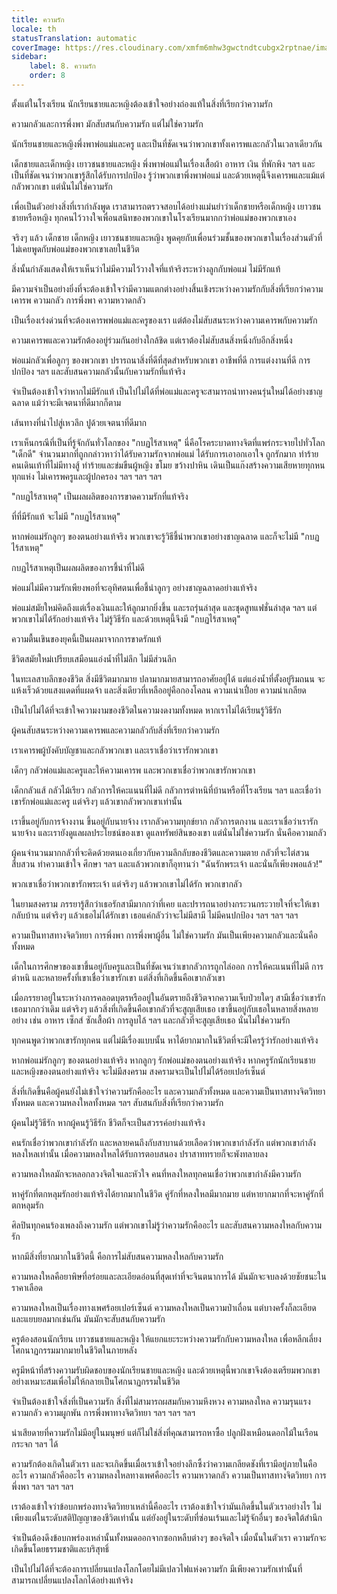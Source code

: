 ```yaml
---
title: ความรัก
locale: th
statusTranslation: automatic
coverImage: https://res.cloudinary.com/xmfm6mhw3gwctndtcubgx2rptnae/image/upload/v1740337243/small_cover_educacion_fundamental_a051170f1c.webp
sidebar:
    label: 8. ความรัก
    order: 8
---
```

ตั้งแต่ในโรงเรียน นักเรียนชายและหญิงต้องเข้าใจอย่างถ่องแท้ในสิ่งที่เรียกว่าความรัก

ความกลัวและการพึ่งพา มักสับสนกับความรัก แต่ไม่ใช่ความรัก

นักเรียนชายและหญิงพึ่งพาพ่อแม่และครู และเป็นที่ชัดเจนว่าพวกเขาทั้งเคารพและกลัวในเวลาเดียวกัน

เด็กชายและเด็กหญิง เยาวชนชายและหญิง พึ่งพาพ่อแม่ในเรื่องเสื้อผ้า อาหาร เงิน ที่พักพิง ฯลฯ และเป็นที่ชัดเจนว่าพวกเขารู้สึกได้รับการปกป้อง รู้ว่าพวกเขาพึ่งพาพ่อแม่ และด้วยเหตุนี้จึงเคารพและแม้แต่กลัวพวกเขา แต่นั่นไม่ใช่ความรัก

เพื่อเป็นตัวอย่างสิ่งที่เรากำลังพูด เราสามารถตรวจสอบได้อย่างแม่นยำว่าเด็กชายหรือเด็กหญิง เยาวชนชายหรือหญิง ทุกคนไว้วางใจเพื่อนสนิทของพวกเขาในโรงเรียนมากกว่าพ่อแม่ของพวกเขาเอง

จริงๆ แล้ว เด็กชาย เด็กหญิง เยาวชนชายและหญิง พูดคุยกับเพื่อนร่วมชั้นของพวกเขาในเรื่องส่วนตัวที่ไม่เคยพูดกับพ่อแม่ของพวกเขาเลยในชีวิต

สิ่งนั้นกำลังแสดงให้เราเห็นว่าไม่มีความไว้วางใจที่แท้จริงระหว่างลูกกับพ่อแม่ ไม่มีรักแท้

มีความจำเป็นอย่างยิ่งที่จะต้องเข้าใจว่ามีความแตกต่างอย่างสิ้นเชิงระหว่างความรักกับสิ่งที่เรียกว่าความเคารพ ความกลัว การพึ่งพา ความหวาดกลัว

เป็นเรื่องเร่งด่วนที่จะต้องเคารพพ่อแม่และครูของเรา แต่ต้องไม่สับสนระหว่างความเคารพกับความรัก

ความเคารพและความรักต้องอยู่ร่วมกันอย่างใกล้ชิด แต่เราต้องไม่สับสนสิ่งหนึ่งกับอีกสิ่งหนึ่ง

พ่อแม่กลัวเพื่อลูกๆ ของพวกเขา ปรารถนาสิ่งที่ดีที่สุดสำหรับพวกเขา อาชีพที่ดี การแต่งงานที่ดี การปกป้อง ฯลฯ และสับสนความกลัวนั้นกับความรักที่แท้จริง

จำเป็นต้องเข้าใจว่าหากไม่มีรักแท้ เป็นไปไม่ได้ที่พ่อแม่และครูจะสามารถนำทางคนรุ่นใหม่ได้อย่างชาญฉลาด แม้ว่าจะมีเจตนาที่ดีมากก็ตาม

เส้นทางที่นำไปสู่เหวลึก ปูด้วยเจตนาที่ดีมาก

เราเห็นกรณีที่เป็นที่รู้จักกันทั่วโลกของ "กบฏไร้สาเหตุ" นี่คือโรคระบาดทางจิตที่แพร่กระจายไปทั่วโลก "เด็กดี" จำนวนมากที่ถูกกล่าวหาว่าได้รับความรักจากพ่อแม่ ได้รับการเอาอกเอาใจ ถูกรักมาก ทำร้ายคนเดินเท้าที่ไม่มีทางสู้ ทำร้ายและข่มขืนผู้หญิง ขโมย ขว้างปาหิน เดินเป็นแก๊งสร้างความเสียหายทุกหนทุกแห่ง ไม่เคารพครูและผู้ปกครอง ฯลฯ ฯลฯ ฯลฯ

"กบฏไร้สาเหตุ" เป็นผลผลิตของการขาดความรักที่แท้จริง

ที่ที่มีรักแท้ จะไม่มี "กบฏไร้สาเหตุ"

หากพ่อแม่รักลูกๆ ของตนอย่างแท้จริง พวกเขาจะรู้วิธีชี้นำพวกเขาอย่างชาญฉลาด และก็จะไม่มี "กบฏไร้สาเหตุ"

กบฏไร้สาเหตุเป็นผลผลิตของการชี้นำที่ไม่ดี

พ่อแม่ไม่มีความรักเพียงพอที่จะอุทิศตนเพื่อชี้นำลูกๆ อย่างชาญฉลาดอย่างแท้จริง

พ่อแม่สมัยใหม่คิดถึงแต่เรื่องเงินและให้ลูกมากยิ่งขึ้น และรถรุ่นล่าสุด และชุดสูทแฟชั่นล่าสุด ฯลฯ แต่พวกเขาไม่ได้รักอย่างแท้จริง ไม่รู้วิธีรัก และด้วยเหตุนี้จึงมี "กบฏไร้สาเหตุ"

ความตื้นเขินของยุคนี้เป็นผลมาจากการขาดรักแท้

ชีวิตสมัยใหม่เปรียบเสมือนแอ่งน้ำที่ไม่ลึก ไม่มีส่วนลึก

ในทะเลสาบลึกของชีวิต สิ่งมีชีวิตมากมาย ปลามากมายสามารถอาศัยอยู่ได้ แต่แอ่งน้ำที่ตั้งอยู่ริมถนน จะแห้งเร็วด้วยแสงแดดที่แผดจ้า และสิ่งเดียวที่เหลืออยู่คือกองโคลน ความเน่าเปื่อย ความน่าเกลียด

เป็นไปไม่ได้ที่จะเข้าใจความงามของชีวิตในความงดงามทั้งหมด หากเราไม่ได้เรียนรู้วิธีรัก

ผู้คนสับสนระหว่างความเคารพและความกลัวกับสิ่งที่เรียกว่าความรัก

เราเคารพผู้บังคับบัญชาและกลัวพวกเขา และเราเชื่อว่าเรารักพวกเขา

เด็กๆ กลัวพ่อแม่และครูและให้ความเคารพ และพวกเขาเชื่อว่าพวกเขารักพวกเขา

เด็กกลัวแส้ กลัวไม้เรียว กลัวการให้คะแนนที่ไม่ดี กลัวการตำหนิที่บ้านหรือที่โรงเรียน ฯลฯ และเชื่อว่าเขารักพ่อแม่และครู แต่จริงๆ แล้วเขากลัวพวกเขาเท่านั้น

เราขึ้นอยู่กับการจ้างงาน ขึ้นอยู่กับนายจ้าง เรากลัวความทุกข์ยาก กลัวการตกงาน และเราเชื่อว่าเรารักนายจ้าง และเรายังดูแลผลประโยชน์ของเขา ดูแลทรัพย์สินของเขา แต่นั่นไม่ใช่ความรัก นั่นคือความกลัว

ผู้คนจำนวนมากกลัวที่จะคิดด้วยตนเองเกี่ยวกับความลึกลับของชีวิตและความตาย กลัวที่จะไต่สวน สืบสวน ทำความเข้าใจ ศึกษา ฯลฯ และแล้วพวกเขาก็อุทานว่า "ฉันรักพระเจ้า และนั่นก็เพียงพอแล้ว!"

พวกเขาเชื่อว่าพวกเขารักพระเจ้า แต่จริงๆ แล้วพวกเขาไม่ได้รัก พวกเขากลัว

ในยามสงคราม ภรรยารู้สึกว่าเธอรักสามีมากกว่าที่เคย และปรารถนาอย่างกระวนกระวายใจที่จะให้เขากลับบ้าน แต่จริงๆ แล้วเธอไม่ได้รักเขา เธอแค่กลัวว่าจะไม่มีสามี ไม่มีคนปกป้อง ฯลฯ ฯลฯ ฯลฯ

ความเป็นทาสทางจิตวิทยา การพึ่งพา การพึ่งพาผู้อื่น ไม่ใช่ความรัก มันเป็นเพียงความกลัวและนั่นคือทั้งหมด

เด็กในการศึกษาของเขาขึ้นอยู่กับครูและเป็นที่ชัดเจนว่าเขากลัวการถูกไล่ออก การให้คะแนนที่ไม่ดี การตำหนิ และหลายครั้งที่เขาเชื่อว่าเขารักเขา แต่สิ่งที่เกิดขึ้นคือเขากลัวเขา

เมื่อภรรยาอยู่ในระหว่างการคลอดบุตรหรืออยู่ในอันตรายถึงชีวิตจากความเจ็บป่วยใดๆ สามีเชื่อว่าเขารักเธอมากกว่าเดิม แต่จริงๆ แล้วสิ่งที่เกิดขึ้นคือเขากลัวที่จะสูญเสียเธอ เขาขึ้นอยู่กับเธอในหลายสิ่งหลายอย่าง เช่น อาหาร เซ็กส์ ซักเสื้อผ้า การลูบไล้ ฯลฯ และกลัวที่จะสูญเสียเธอ นั่นไม่ใช่ความรัก

ทุกคนพูดว่าพวกเขารักทุกคน แต่ไม่มีเรื่องแบบนั้น หาได้ยากมากในชีวิตที่จะมีใครรู้ว่ารักอย่างแท้จริง

หากพ่อแม่รักลูกๆ ของตนอย่างแท้จริง หากลูกๆ รักพ่อแม่ของตนอย่างแท้จริง หากครูรักนักเรียนชายและหญิงของตนอย่างแท้จริง จะไม่มีสงคราม สงครามจะเป็นไปไม่ได้ร้อยเปอร์เซ็นต์

สิ่งที่เกิดขึ้นคือผู้คนยังไม่เข้าใจว่าความรักคืออะไร และความกลัวทั้งหมด และความเป็นทาสทางจิตวิทยาทั้งหมด และความหลงใหลทั้งหมด ฯลฯ สับสนกับสิ่งที่เรียกว่าความรัก

ผู้คนไม่รู้วิธีรัก หากผู้คนรู้วิธีรัก ชีวิตก็จะเป็นสวรรค์อย่างแท้จริง

คนรักเชื่อว่าพวกเขากำลังรัก และหลายคนถึงกับสาบานด้วยเลือดว่าพวกเขากำลังรัก แต่พวกเขากำลังหลงใหลเท่านั้น เมื่อความหลงใหลได้รับการตอบสนอง ปราสาททรายก็จะพังทลายลง

ความหลงใหลมักจะหลอกลวงจิตใจและหัวใจ คนที่หลงใหลทุกคนเชื่อว่าพวกเขากำลังมีความรัก

หาคู่รักที่ตกหลุมรักอย่างแท้จริงได้ยากมากในชีวิต คู่รักที่หลงใหลมีมากมาย แต่หายากมากที่จะหาคู่รักที่ตกหลุมรัก

ศิลปินทุกคนร้องเพลงถึงความรัก แต่พวกเขาไม่รู้ว่าความรักคืออะไร และสับสนความหลงใหลกับความรัก

หากมีสิ่งที่ยากมากในชีวิตนี้ คือการไม่สับสนความหลงใหลกับความรัก

ความหลงใหลคือยาพิษที่อร่อยและละเอียดอ่อนที่สุดเท่าที่จะจินตนาการได้ มันมักจะจบลงด้วยชัยชนะในราคาเลือด

ความหลงใหลเป็นเรื่องทางเพศร้อยเปอร์เซ็นต์ ความหลงใหลเป็นความป่าเถื่อน แต่บางครั้งก็ละเอียดและแยบยลมากเช่นกัน มันมักจะสับสนกับความรัก

ครูต้องสอนนักเรียน เยาวชนชายและหญิง ให้แยกแยะระหว่างความรักกับความหลงใหล เพื่อหลีกเลี่ยงโศกนาฏกรรมมากมายในชีวิตในภายหลัง

ครูมีหน้าที่สร้างความรับผิดชอบของนักเรียนชายและหญิง และด้วยเหตุนี้พวกเขาจึงต้องเตรียมพวกเขาอย่างเหมาะสมเพื่อไม่ให้กลายเป็นโศกนาฏกรรมในชีวิต

จำเป็นต้องเข้าใจสิ่งที่เป็นความรัก สิ่งที่ไม่สามารถผสมกับความหึงหวง ความหลงใหล ความรุนแรง ความกลัว ความผูกพัน การพึ่งพาทางจิตวิทยา ฯลฯ ฯลฯ ฯลฯ

น่าเสียดายที่ความรักไม่มีอยู่ในมนุษย์ แต่ก็ไม่ใช่สิ่งที่คุณสามารถหาซื้อ ปลูกฝังเหมือนดอกไม้ในเรือนกระจก ฯลฯ ได้

ความรักต้องเกิดในตัวเรา และจะเกิดขึ้นเมื่อเราเข้าใจอย่างลึกซึ้งว่าความเกลียดชังที่เรามีอยู่ภายในคืออะไร ความกลัวคืออะไร ความหลงใหลทางเพศคืออะไร ความหวาดกลัว ความเป็นทาสทางจิตวิทยา การพึ่งพา ฯลฯ ฯลฯ ฯลฯ

เราต้องเข้าใจว่าข้อบกพร่องทางจิตวิทยาเหล่านี้คืออะไร เราต้องเข้าใจว่ามันเกิดขึ้นในตัวเราอย่างไร ไม่เพียงแต่ในระดับสติปัญญาของชีวิตเท่านั้น แต่ยังอยู่ในระดับที่ซ่อนเร้นและไม่รู้จักอื่นๆ ของจิตใต้สำนึก

จำเป็นต้องดึงข้อบกพร่องเหล่านั้นทั้งหมดออกจากซอกหลืบต่างๆ ของจิตใจ เมื่อนั้นในตัวเรา ความรักจะเกิดขึ้นโดยธรรมชาติและบริสุทธิ์

เป็นไปไม่ได้ที่จะต้องการเปลี่ยนแปลงโลกโดยไม่มีเปลวไฟแห่งความรัก มีเพียงความรักเท่านั้นที่สามารถเปลี่ยนแปลงโลกได้อย่างแท้จริง

